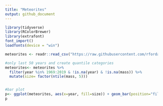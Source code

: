 ```yaml
---
title: "Meteorites"
output: github_document
---
```


```r
library(tidyverse)
library(RColorBrewer)
library(extrafont)
font_import()
loadfonts(device = "win")

meteorites <- readr::read_csv("https://raw.githubusercontent.com/rfordatascience/tidytuesday/master/data/2019/2019-06-11/meteorites.csv")

#only last 50 years and create quantile categories
meteorites<- meteorites %>%
  filter(year %in% 1969:2019 & !is.na(year) & !is.na(mass)) %>%
  mutate(size= factor(ntile(mass, 5)))


#bar plot
p<- ggplot(meteorites, aes(x=year, fill=size)) + geom_bar(position="fill") + scale_fill_brewer(palette="Spectral") + ggtitle("Quantiles of Meteorite Size (mass in grams) over the Last 50 years") + xlab("Year") + ylab("Percent") + scale_y_continuous(labels = scales::percent_format(accuracy = 1)) + theme(text=element_text(size=12,  family="Comic Sans MS"))
p

```

